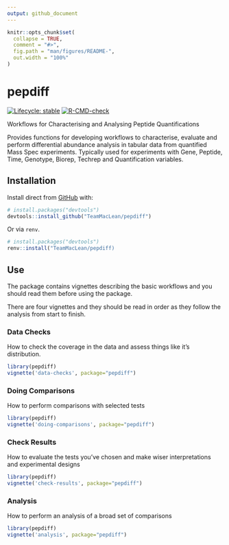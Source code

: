 ```yaml
---
output: github_document
---
```


<!-- README.md is generated from README.Rmd. Please edit that file -->

```r
knitr::opts_chunk$set(
  collapse = TRUE,
  comment = "#>",
  fig.path = "man/figures/README-",
  out.width = "100%"
)
```

# pepdiff

<!-- badges: start -->
[![Lifecycle: stable](https://img.shields.io/badge/lifecycle-stable-brightgreen.svg)](https://lifecycle.r-lib.org/articles/stages.html#stable)
[![R-CMD-check](https://github.com/TeamMacLean/pepdiff/actions/workflows/R-CMD-check.yaml/badge.svg)](https://github.com/TeamMacLean/pepdiff/actions/workflows/R-CMD-check.yaml)
<!-- badges: end -->

Workflows for Characterising and Analysing Peptide Quantifications

Provides functions for developing workflows to characterise, evaluate and perform differential abundance analysis in tabular data from quantified Mass Spec experiments. Typically used for experiments with Gene, Peptide, Time, Genotype, Biorep, Techrep and Quantification variables.

## Installation

Install direct from [GitHub](https://github.com/) with:

``` r
# install.packages("devtools")
devtools::install_github("TeamMacLean/pepdiff")
```

Or via `renv`.

``` r
# install.packages("devtools")
renv::install("TeamMacLean/pepdiff)
```

## Use

The package contains vignettes describing the basic workflows and you should read them before using the 
package.

There are four vignettes and they should be read in order as they follow the analysis from start to finish.

### Data Checks

How to check the coverage in the data and assess things like it's distribution.

```r
library(pepdiff)
vignette('data-checks', package="pepdiff")
```


### Doing Comparisons

How to perform comparisons with selected tests


```r
library(pepdiff)
vignette('doing-comparisons', package="pepdiff")
```


### Check Results

How to evaluate the tests you've chosen and make wiser interpretations and experimental designs

```r
library(pepdiff)
vignette('check-results', package="pepdiff")
```

### Analysis

How to perform an analysis of a broad set of comparisons

```r
library(pepdiff)
vignette('analysis', package="pepdiff")
```
